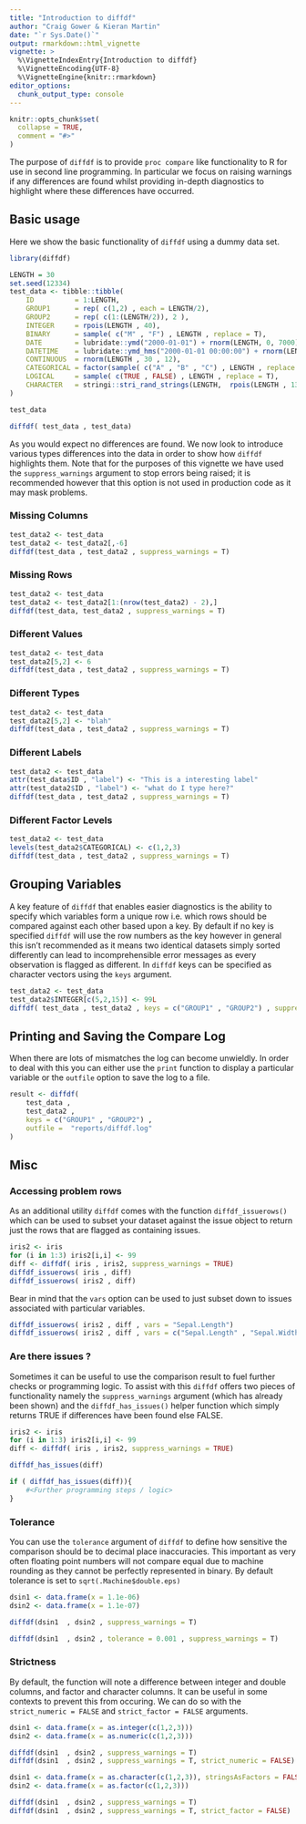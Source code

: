 ---
title: "Introduction to diffdf"
author: "Craig Gower & Kieran Martin"
date: "`r Sys.Date()`"
output: rmarkdown::html_vignette
vignette: >
  %\VignetteIndexEntry{Introduction to diffdf}
  %\VignetteEncoding{UTF-8}
  %\VignetteEngine{knitr::rmarkdown}
editor_options: 
  chunk_output_type: console
---

```{r setup, include = FALSE}
knitr::opts_chunk$set(
  collapse = TRUE,
  comment = "#>"
)
```

The purpose of `diffdf` is to provide `proc compare` like functionality to R for use in second line programming. In particular we focus on raising warnings if any differences are found whilst providing in-depth diagnostics to highlight where these differences have occurred. 


## Basic usage

Here we show the basic functionality of `diffdf` using a dummy data set.

```{r}
library(diffdf)

LENGTH = 30
set.seed(12334)
test_data <- tibble::tibble( 
    ID          = 1:LENGTH,
    GROUP1      = rep( c(1,2) , each = LENGTH/2),
    GROUP2      = rep( c(1:(LENGTH/2)), 2 ),
    INTEGER     = rpois(LENGTH , 40),
    BINARY      = sample( c("M" , "F") , LENGTH , replace = T),
    DATE        = lubridate::ymd("2000-01-01") + rnorm(LENGTH, 0, 7000),
    DATETIME    = lubridate::ymd_hms("2000-01-01 00:00:00") + rnorm(LENGTH, 0, 200000000), 
    CONTINUOUS  = rnorm(LENGTH , 30 , 12),
    CATEGORICAL = factor(sample( c("A" , "B" , "C") , LENGTH , replace = T)),
    LOGICAL     = sample( c(TRUE , FALSE) , LENGTH , replace = T),
    CHARACTER   = stringi::stri_rand_strings(LENGTH,  rpois(LENGTH , 13),  pattern = "[ A-Za-z0-9]")
)

test_data

diffdf( test_data , test_data)
```

As you would expect no differences are found. We now look to introduce various types differences into the data in order to show how `diffdf` highlights them.  Note that for the purposes of this vignette we have used the `suppress_warnings` argument to stop errors being raised; it is recommended however that this option is not used in production code as it may mask problems. 


### Missing Columns

```{r}
test_data2 <- test_data 
test_data2 <- test_data2[,-6]
diffdf(test_data , test_data2 , suppress_warnings = T)
```


### Missing Rows 

```{r}
test_data2 <- test_data
test_data2 <- test_data2[1:(nrow(test_data2) - 2),]
diffdf(test_data, test_data2 , suppress_warnings = T)
```


### Different Values 

```{r}
test_data2 <- test_data
test_data2[5,2] <- 6
diffdf(test_data , test_data2 , suppress_warnings = T)
```


### Different Types

```{r}
test_data2 <- test_data
test_data2[5,2] <- "blah"
diffdf(test_data , test_data2 , suppress_warnings = T)
```


### Different Labels

```{r}
test_data2 <- test_data
attr(test_data$ID , "label") <- "This is a interesting label"
attr(test_data2$ID , "label") <- "what do I type here?"
diffdf(test_data , test_data2 , suppress_warnings = T)
```

### Different Factor Levels 

```{r}
test_data2 <- test_data
levels(test_data2$CATEGORICAL) <- c(1,2,3)
diffdf(test_data , test_data2 , suppress_warnings = T)
```

## Grouping Variables

A key feature of `diffdf` that enables easier diagnostics is the ability to specify which variables form a unique row i.e. which rows should be compared against each other based upon a key. By default if no key is specified `diffdf` will use the row numbers as the key however in general this isn't recommended as it means two identical datasets simply sorted differently can lead to incomprehensible error messages as every observation is flagged as different.  In `diffdf` keys can be specified as character vectors using the `keys` argument.

```{r}
test_data2 <- test_data
test_data2$INTEGER[c(5,2,15)] <- 99L 
diffdf( test_data , test_data2 , keys = c("GROUP1" , "GROUP2") , suppress_warnings = T)
```

## Printing and Saving the Compare Log

When there are lots of mismatches the log can become unwieldly. In order to deal with this you can either use the `print` function to display a particular variable or the `outfile` option to save the log to a file. 


```{r, eval=FALSE}
result <- diffdf( 
    test_data , 
    test_data2 , 
    keys = c("GROUP1" , "GROUP2") , 
    outfile =  "reports/diffdf.log"
)

```

## Misc

### Accessing problem rows

As an additional utility `diffdf` comes with the function `diffdf_issuerows()` which can be used to subset your dataset against the issue object to return just the rows that are flagged as containing issues.

```{r}
iris2 <- iris
for (i in 1:3) iris2[i,i] <- 99
diff <- diffdf( iris , iris2, suppress_warnings = TRUE)
diffdf_issuerows( iris , diff)
diffdf_issuerows( iris2 , diff)
```

Bear in mind that the `vars` option can be used to just subset down to issues associated with particular variables.

```{r}
diffdf_issuerows( iris2 , diff , vars = "Sepal.Length")
diffdf_issuerows( iris2 , diff , vars = c("Sepal.Length" , "Sepal.Width"))

```

### Are there issues ?

Sometimes it can be useful to use the comparison result to fuel further checks or programming logic. To assist with this `diffdf` offers two pieces of functionality namely the `suppress_warnings` argument (which has already been shown) and the `diffdf_has_issues()` helper function which simply returns TRUE if differences have been found else FALSE. 

```{r}
iris2 <- iris
for (i in 1:3) iris2[i,i] <- 99
diff <- diffdf( iris , iris2, suppress_warnings = TRUE)

diffdf_has_issues(diff)
```

```{r eval = FALSE}
if ( diffdf_has_issues(diff)){
    #<Further programming steps / logic> 
}
```


### Tolerance

You can use the `tolerance` argument of `diffdf` to define how sensitive the comparison should be to decimal place inaccuracies. This important as very often floating point numbers will not compare equal due to machine rounding as they cannot be perfectly represented in binary. By default tolerance is set to `sqrt(.Machine$double.eps)`

```{r}
dsin1 <- data.frame(x = 1.1e-06)
dsin2 <- data.frame(x = 1.1e-07)

diffdf(dsin1  , dsin2 , suppress_warnings = T)

diffdf(dsin1  , dsin2 , tolerance = 0.001 , suppress_warnings = T)
```


### Strictness

By default, the function will note a difference between integer and double columns, and factor and character columns. It can be useful in some contexts to prevent this from occuring. We can do so with the `strict_numeric = FALSE` and `strict_factor = FALSE` arguments.

```{r}
dsin1 <- data.frame(x = as.integer(c(1,2,3)))
dsin2 <- data.frame(x = as.numeric(c(1,2,3)))

diffdf(dsin1  , dsin2 , suppress_warnings = T)
diffdf(dsin1  , dsin2 , suppress_warnings = T, strict_numeric = FALSE)

dsin1 <- data.frame(x = as.character(c(1,2,3)), stringsAsFactors = FALSE)
dsin2 <- data.frame(x = as.factor(c(1,2,3)))

diffdf(dsin1  , dsin2 , suppress_warnings = T)
diffdf(dsin1  , dsin2 , suppress_warnings = T, strict_factor = FALSE)
```





